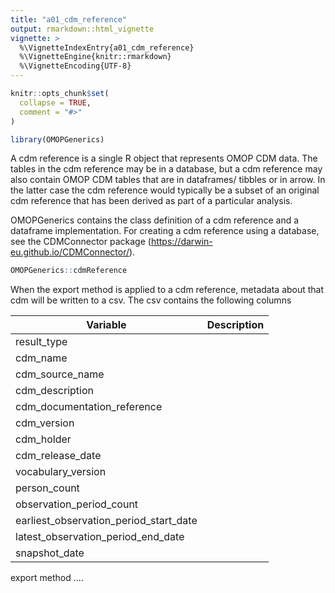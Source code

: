 ```yaml
---
title: "a01_cdm_reference"
output: rmarkdown::html_vignette
vignette: >
  %\VignetteIndexEntry{a01_cdm_reference}
  %\VignetteEngine{knitr::rmarkdown}
  %\VignetteEncoding{UTF-8}
---
```


```r
knitr::opts_chunk$set(
  collapse = TRUE,
  comment = "#>"
)
```

```r
library(OMOPGenerics)
```

A cdm reference is a single R object that represents OMOP CDM data. The tables in the cdm reference may be in a database, but a cdm reference may also contain OMOP CDM tables that are in dataframes/ tibbles or in arrow. In the latter case the cdm reference would typically be a subset of an original cdm reference that has been derived as part of a particular analysis.

OMOPGenerics contains the class definition of a cdm reference and a dataframe implementation. For creating a cdm reference using a database, see the CDMConnector package (<https://darwin-eu.github.io/CDMConnector/>).

```r
OMOPGenerics::cdmReference
```

When the export method is applied to a cdm reference, metadata about that cdm will be written to a csv. The csv contains the following columns

| Variable | Description | 
|------|------|
|result_type|      |
|cdm_name|      |
|cdm_source_name|      |
|cdm_description|      |
|cdm_documentation_reference|      |
|cdm_version|      |
|cdm_holder|      |
|cdm_release_date|      |
|vocabulary_version|      |
|person_count|      |
|observation_period_count|      |
|earliest_observation_period_start_date|      |
|latest_observation_period_end_date|      |
|snapshot_date|      |

export method ....
